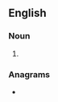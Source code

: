 ==English==

===Noun===
{{head|en|noun plural form}}

# {{plural of|reformulation|lang=en}}

===Anagrams===
* {{anagrams|en|a=aefilmnoorrstu|formation rules}}